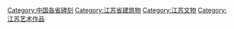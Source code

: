 [[Category:中国各省碑刻|Category:中国各省碑刻]]
[[Category:江苏省建筑物|Category:江苏省建筑物]]
[[Category:江苏文物|Category:江苏文物]]
[[Category:江苏艺术作品|Category:江苏艺术作品]]